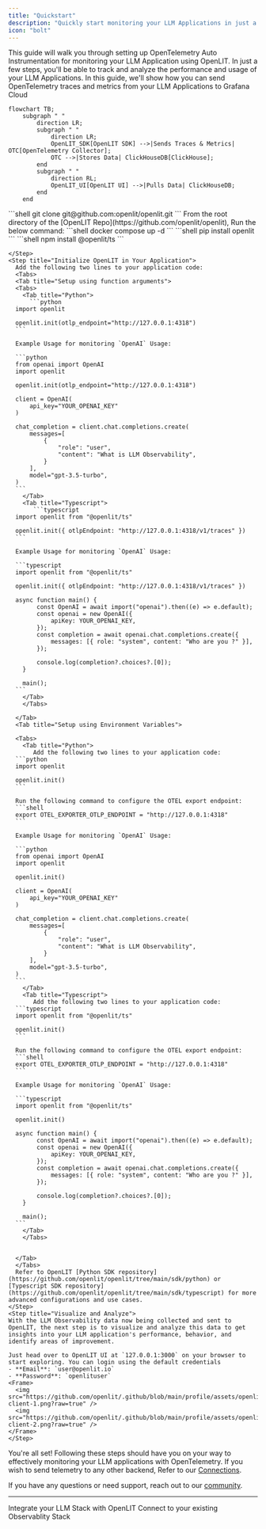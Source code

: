 ```yaml
---
title: "Quickstart"
description: "Quickly start monitoring your LLM Applications in just a single line of code"
icon: "bolt"
---
```


This guide will walk you through setting up OpenTelemetry Auto Instrumentation for monitoring your LLM Application using OpenLIT. In just a few steps, you'll be able to track and analyze the performance and usage of your LLM Applications.
In this guide, we'll show how you can send OpenTelemetry traces and metrics from your LLM Applications to Grafana Cloud

```mermaid
flowchart TB;
    subgraph " "
        direction LR;
        subgraph " "
            direction LR;
            OpenLIT_SDK[OpenLIT SDK] -->|Sends Traces & Metrics| OTC[OpenTelemetry Collector];
            OTC -->|Stores Data| ClickHouseDB[ClickHouse];
        end
        subgraph " "
            direction RL;
            OpenLIT_UI[OpenLIT UI] -->|Pulls Data| ClickHouseDB;
        end
    end
```

<Steps>
    <Step title="Deploy OpenLIT UI">
      <Steps>
        <Step title="Git Clone OpenLIT Repository">
        ```shell
        git clone git@github.com:openlit/openlit.git
        ```
        </Step>
        <Step title="Start Docker Compose">
        From the root directory of the [OpenLIT Repo](https://github.com/openlit/openlit), Run the below command:
        ```shell
        docker compose up -d
        ```
        </Step>
      </Steps>
    </Step>
    <Step title="Install OpenLIT SDK">
        <Tabs>
        <Tab title="Python">
           ```shell
                pip install openlit
           ```
        </Tab>
        <Tab title="Typescript">
           ```shell
                npm install @openlit/ts
           ```
        </Tab>
        </Tabs>

    </Step>
    <Step title="Initialize OpenLIT in Your Application">
      Add the following two lines to your application code:
      <Tabs>
      <Tab title="Setup using function arguments">
      <Tabs>
        <Tab title="Python">
          ```python
      import openlit

      openlit.init(otlp_endpoint="http://127.0.0.1:4318")
      ```

      Example Usage for monitoring `OpenAI` Usage:

      ```python
      from openai import OpenAI
      import openlit

      openlit.init(otlp_endpoint="http://127.0.0.1:4318")

      client = OpenAI(
          api_key="YOUR_OPENAI_KEY"
      )

      chat_completion = client.chat.completions.create(
          messages=[
              {
                  "role": "user",
                  "content": "What is LLM Observability",
              }
          ],
          model="gpt-3.5-turbo",
      )
      ```
        </Tab>
        <Tab title="Typescript">
           ```typescript
      import openlit from "@openlit/ts"

      openlit.init({ otlpEndpoint: "http://127.0.0.1:4318/v1/traces" })
      ```

      Example Usage for monitoring `OpenAI` Usage:

      ```typescript
      import openlit from "@openlit/ts"

      openlit.init({ otlpEndpoint: "http://127.0.0.1:4318/v1/traces" })

      async function main() {
            const OpenAI = await import("openai").then((e) => e.default);
            const openai = new OpenAI({
                apiKey: YOUR_OPENAI_KEY,
            });
            const completion = await openai.chat.completions.create({
                messages: [{ role: "system", content: "Who are you ?" }],
            });

            console.log(completion?.choices?.[0]);
        }

        main();
      ```
        </Tab>
        </Tabs>

      </Tab>
      <Tab title="Setup using Environment Variables">

      <Tabs>
        <Tab title="Python">
           Add the following two lines to your application code:
      ```python
      import openlit

      openlit.init()
      ```

      Run the following command to configure the OTEL export endpoint:
      ```shell
      export OTEL_EXPORTER_OTLP_ENDPOINT = "http://127.0.0.1:4318"
      ```

      Example Usage for monitoring `OpenAI` Usage:

      ```python
      from openai import OpenAI
      import openlit

      openlit.init()

      client = OpenAI(
          api_key="YOUR_OPENAI_KEY"
      )

      chat_completion = client.chat.completions.create(
          messages=[
              {
                  "role": "user",
                  "content": "What is LLM Observability",
              }
          ],
          model="gpt-3.5-turbo",
      )
      ```
        </Tab>
        <Tab title="Typescript">
           Add the following two lines to your application code:
      ```typescript
      import openlit from "@openlit/ts"

      openlit.init()
      ```

      Run the following command to configure the OTEL export endpoint:
      ```shell
      export OTEL_EXPORTER_OTLP_ENDPOINT = "http://127.0.0.1:4318"
      ```

      Example Usage for monitoring `OpenAI` Usage:

      ```typescript
      import openlit from "@openlit/ts"

      openlit.init()

      async function main() {
            const OpenAI = await import("openai").then((e) => e.default);
            const openai = new OpenAI({
                apiKey: YOUR_OPENAI_KEY,
            });
            const completion = await openai.chat.completions.create({
                messages: [{ role: "system", content: "Who are you ?" }],
            });

            console.log(completion?.choices?.[0]);
        }

        main();
      ```
        </Tab>
        </Tabs>

      
      </Tab>
      </Tabs>
      Refer to OpenLIT [Python SDK repository](https://github.com/openlit/openlit/tree/main/sdk/python) or [Typescript SDK repository](https://github.com/openlit/openlit/tree/main/sdk/typescript) for more advanced configurations and use cases.
    </Step>
    <Step title="Visualize and Analyze">
    With the LLM Observability data now being collected and sent to OpenLIT, the next step is to visualize and analyze this data to get insights into your LLM application's performance, behavior, and identify areas of improvement.

    Just head over to OpenLIT UI at `127.0.0.1:3000` on your browser to start exploring. You can login using the default credentials
    - **Email**: `user@openlit.io`
    - **Password**: `openlituser`
    <Frame>
      <img src="https://github.com/openlit/.github/blob/main/profile/assets/openlit-client-1.png?raw=true" />
      <img src="https://github.com/openlit/.github/blob/main/profile/assets/openlit-client-2.png?raw=true" />
    </Frame>
    </Step>

</Steps>

You're all set! Following these steps should have you on your way to effectively monitoring your LLM applications with OpenTelemetry. If you wish to send telemetry to any other backend, Refer to our [Connections](./connections/intro).

If you have any questions or need support, reach out to our [community](https://join.slack.com/t/openlit/shared_invite/zt-2etnfttwg-TjP_7BZXfYg84oAukY8QRQ).

---

<CardGroup cols={2}>
	<Card
		title="Integrations"
		href="/latest/integrations/introduction"
		icon="circle-nodes"
	>
		Integrate your LLM Stack with OpenLIT
	</Card>
	<Card title="Connections" href="/latest/connections/intro" icon="link">
		Connect to your existing Observablity Stack
	</Card>
</CardGroup>
